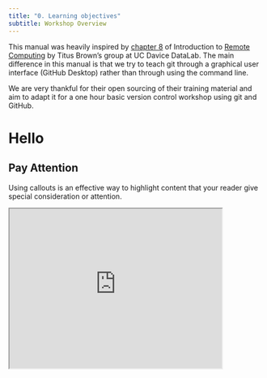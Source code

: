 ```yaml
---
title: "0. Learning objectives"
subtitle: Workshop Overview
---
```


::: {.callout-note}

This manual was heavily inspired by [chapter 8](https://ngs-docs.github.io/2021-august-remote-computing/keeping-track-of-your-files-with-version-control.html#learning-objectives-1) of Introduction to [Remote Computing](https://ngs-docs.github.io/2021-august-remote-computing/) by Titus Brown's group at UC Davice DataLab. The main difference in this manual is that we try to teach git through a graphical user interface (GitHub Desktop) rather than through using the command line. 

We are very thankful for their open sourcing of their training material and aim to adapt it for a one hour basic version control workshop using git and GitHub.
:::

# Hello


::: {.callout-tip collapse=true}

## Pay Attention

Using callouts is an effective way to highlight content that your reader give special consideration or attention.

<iframe width="420" height="315"
src="https://www.youtube.com/embed/tgbNymZ7vqY">
</iframe>


:::